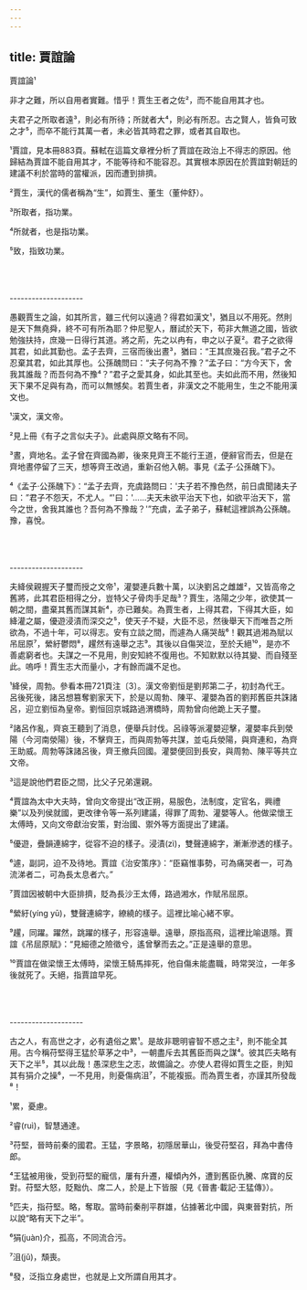 ```yaml
---
---
---
```

title: 賈誼論
---




賈誼論¹

非才之難，所以自用者實難。惜乎！賈生王者之佐²，而不能自用其才也。

夫君子之所取者遠³，則必有所待；所就者大⁴，則必有所忍。古之賢人，皆負可致之才⁵，而卒不能行其萬一者，未必皆其時君之罪，或者其自取也。

¹賈誼，見本冊883頁。蘇軾在這篇文章裡分析了賈誼在政治上不得志的原因。他歸結為賈誼不能自用其才，不能等待和不能容忍。其實根本原因在於賈誼對朝廷的建議不利於當時的當權派，因而遭到排擠。

²賈生，漢代的儒者稱為“生”，如賈生、董生（董仲舒）。

³所取者，指功業。

⁴所就者，也是指功業。

⁵致，指致功業。



<br/><br/><br/>--------------------

愚觀賈生之論，如其所言，雖三代何以遠過？得君如漢文¹，猶且以不用死。然則是天下無堯舜，終不可有所為耶？仲尼聖人，曆試於天下，苟非大無道之國，皆欲勉強扶持，庶幾一日得行其道。將之荊，先之以冉有，申之以子夏²。君子之欲得其君，如此其勤也。孟子去齊，三宿而後出晝³，猶曰：“王其庶幾召我。”君子之不忍棄其君，如此其厚也。公孫醜問曰：“夫子何為不豫？”孟子曰：“方今天下，舍我其誰哉？而吾何為不豫⁴？”君子之愛其身，如此其至也。夫如此而不用，然後知天下果不足與有為，而可以無憾矣。若賈生者，非漢文之不能用生，生之不能用漢文也。

¹漢文，漢文帝。

²見上冊《有子之言似夫子》。此處與原文略有不同。

³晝，齊地名。孟子曾在齊國為卿，後來見齊王不能行王道，便辭官而去，但是在齊地晝停留了三天，想等齊王改過，重新召他入朝。事見《孟子·公孫醜下》。

⁴《孟子·公孫醜下》：“孟子去齊，充虞路問曰：'夫子若不豫色然，前日虞聞諸夫子曰：”君子不怨天，不尤人。“'曰：'……夫天未欲平治天下也，如欲平治天下，當今之世，舍我其誰也？吾何為不豫哉？'”充虞，孟子弟子，蘇軾這裡誤為公孫醜。豫，喜悅。



<br/><br/><br/>--------------------

夫絳侯親握天子璽而授之文帝¹，灌嬰連兵數十萬，以決劉呂之雌雄²，又皆高帝之舊將，此其君臣相得之分，豈特父子骨肉手足哉³？賈生，洛陽之少年，欲使其一朝之間，盡棄其舊而謀其新⁴，亦已難矣。為賈生者，上得其君，下得其大臣，如絳灌之屬，優遊浸漬而深交之⁵，使天子不疑，大臣不忌，然後舉天下而唯吾之所欲為，不過十年，可以得志。安有立談之間，而遽為人痛哭哉⁶！觀其過湘為賦以吊屈原⁷，縈紆鬱悶⁸，趯然有遠舉之志⁹。其後以自傷哭泣，至於夭絕¹⁰，是亦不善處窮者也。夫謀之一不見用，則安知終不復用也。不知默默以待其變、而自殘至此。嗚呼！賈生志大而量小，才有餘而識不足也。

¹絳侯，周勃。參看本冊721頁注〔3〕。漢文帝劉恒是劉邦第二子，初封為代王。呂後死後，諸呂想篡奪劉家天下，於是以周勃、陳平、灌嬰為首的劉邦舊臣共誅諸呂，迎立劉恒為皇帝。劉恒回京城路過渭橋時，周勃曾向他跪上天子璽。

²諸呂作亂，齊哀王聽到了消息，便舉兵討伐。呂祿等派灌嬰迎擊，灌嬰率兵到滎陽（今河南滎陽）後，不擊齊王，而與周勃等共謀，並屯兵滎陽，與齊連和，為齊王助威。周勃等誅諸呂後，齊王撤兵回國。灌嬰便回到長安，與周勃、陳平等共立文帝。

³這是說他們君臣之間，比父子兄弟還親。

⁴賈誼為太中大夫時，曾向文帝提出“改正朔，易服色，法制度，定官名，興禮樂”以及列侯就國，更改律令等一系列建議，得罪了周勃、灌嬰等人。他做梁懷王太傅時，又向文帝獻治安策，對治國、禦外等方面提出了建議。

⁵優遊，疊韻連綿字，從容不迫的樣子。浸漬(zì)，雙聲連綿字，漸漸滲透的樣子。

⁶遽，副詞，迫不及待地。賈誼《治安策序》：“臣竊惟事勢，可為痛哭者一，可為流涕者二，可為長太息者六。”

⁷賈誼因被朝中大臣排擠，貶為長沙王太傅，路過湘水，作賦吊屈原。

⁸縈紆(yíng yū)，雙聲連綿字，繚繞的樣子。這裡比喻心緒不寧。

⁹趯，同躍。躍然，跳躍的樣子，形容遠舉。遠舉，原指高飛，這裡比喻退隱。賈誼《吊屈原賦》：“見細德之險徵兮，遙曾擊而去之。”正是遠舉的意思。

¹⁰賈誼在做梁懷王太傅時，梁懷王騎馬摔死，他自傷未能盡職，時常哭泣，一年多後就死了。夭絕，指賈誼早死。



<br/><br/><br/>--------------------

古之人，有高世之才，必有遺俗之累¹。是故非聰明睿智不惑之主²，則不能全其用。古今稱苻堅得王猛於草茅之中³，一朝盡斥去其舊臣而與之謀⁴。彼其匹夫略有天下之半⁵，其以此哉！愚深悲生之志，故備論之。亦使人君得如賈生之臣，則知其有狷介之操⁶，一不見用，則憂傷病沮⁷，不能複振。而為賈生者，亦謹其所發哉⁸！

¹累，憂慮。

²睿(ruì)，智慧通達。

³苻堅，晉時前秦的國君。王猛，字景略，初隱居華山，後受苻堅召，拜為中書侍郎。

⁴王猛被用後，受到苻堅的寵信，屢有升遷，權傾內外，遭到舊臣仇騰、席寶的反對。苻堅大怒，貶黜仇、席二人，於是上下皆服（見《晉書·載記·王猛傳》）。

⁵匹夫，指苻堅。略，奪取。當時前秦削平群雄，佔據著北中國，與東晉對抗，所以說“略有天下之半”。

⁶狷(juàn)介，孤高，不同流合污。

⁷沮(jǔ)，頹喪。

⁸發，泛指立身處世，也就是上文所謂自用其才。